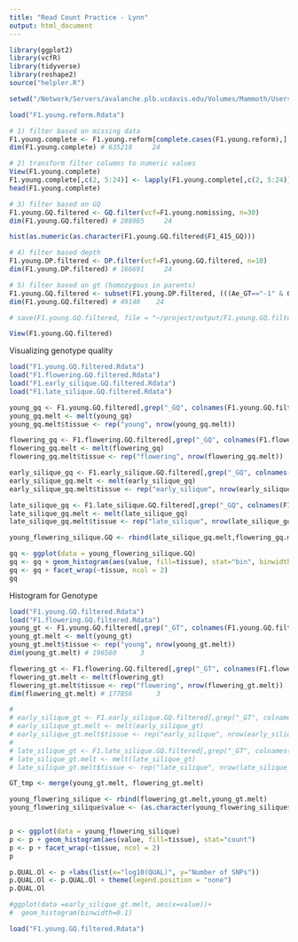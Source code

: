 ```yaml
---
title: "Read Count Practice - Lynn"
output: html_document
---
```


```r
library(ggplot2)
library(vcfR)
library(tidyverse)
library(reshape2)
source("helpler.R")
```


```r
setwd("/Network/Servers/avalanche.plb.ucdavis.edu/Volumes/Mammoth/Users/mizukikadowaki/project/output")

load("F1.young.reform.Rdata")

# 1) filter based on missing data 
F1.young.complete <- F1.young.reform[complete.cases(F1.young.reform),]
dim(F1.young.complete) # 635218     24

# 2) transform filter columns to numeric values 
View(F1.young.complete)
F1.young.complete[,c(2, 5:24)] <- lapply(F1.young.complete[,c(2, 5:24)], function(x) as.numeric(as.character(x))) 
head(F1.young.complete)

# 3) filter based on GQ  
F1.young.GQ.filtered <- GQ.filter(vcf=F1.young.nomissing, n=30)
dim(F1.young.GQ.filtered) # 288085     24  

hist(as.numeric(as.character(F1.young.GQ.filtered$F1_415_GQ)))

# 4) filter based depth 
F1.young.DP.filtered <- DP.filter(vcf=F1.young.GQ.filtered, n=10)
dim(F1.young.DP.filtered) # 166691     24

# 5) filter based on gt (homozygous in parents)
F1.young.GQ.filtered <- subset(F1.young.DP.filtered, (((Ae_GT=="-1" & Ol_GT=="1")) | ((Ae_GT=="1" & Ol_GT=="-1"))))
dim(F1.young.GQ.filtered) # 49140    24

# save(F1.young.GQ.filtered, file = "~/project/output/F1.young.GQ.filtered.Rdata")

View(F1.young.GQ.filtered)
```
Visualizing genotype quality
```r
load("F1.young.GQ.filtered.Rdata")
load("F1.flowering.GQ.filtered.Rdata")
load("F1.early_silique.GQ.filtered.Rdata")
load("F1.late_silique.GQ.filtered.Rdata")

young_gq <- F1.young.GQ.filtered[,grep("_GQ", colnames(F1.young.GQ.filtered), value=T)]
young_gq.melt <- melt(young_gq)
young_gq.melt$tissue <- rep("young", nrow(young_gq.melt))

flowering_gq <- F1.flowering.GQ.filtered[,grep("_GQ", colnames(F1.flowering.GQ.filtered), value=T)]
flowering_gq.melt <- melt(flowering_gq)
flowering_gq.melt$tissue <- rep("flowering", nrow(flowering_gq.melt))

early_silique_gq <- F1.early_silique.GQ.filtered[,grep("_GQ", colnames(F1.early_silique.GQ.filtered), value=T)]
early_silique_gq.melt <- melt(early_silique_gq)
early_silique_gq.melt$tissue <- rep("early_silique", nrow(early_silique_gq.melt))

late_silique_gq <- F1.late_silique.GQ.filtered[,grep("_GQ", colnames(F1.late_silique.GQ.filtered), value=T)]
late_silique_gq.melt <- melt(late_silique_gq)
late_silique_gq.melt$tissue <- rep("late_silique", nrow(late_silique_gq.melt))

young_flowering_silique.GQ <- rbind(late_silique_gq.melt,flowering_gq.melt,young_gq.melt,  early_silique_gq.melt)

gq <- ggplot(data = young_flowering_silique.GQ) 
gq <- gq + geom_histogram(aes(value, fill=tissue), stat="bin", binwidth = 5) 
gq <- gq + facet_wrap(~tissue, ncol = 2) 
gq
```

Histogram for Genotype
```r
load("F1.young.GQ.filtered.Rdata") 
load("F1.flowering.GQ.filtered.Rdata")
young_gt <- F1.young.GQ.filtered[,grep("_GT", colnames(F1.young.GQ.filtered), value=T)]
young_gt.melt <- melt(young_gt)
young_gt.melt$tissue <- rep("young", nrow(young_gt.melt))
dim(young_gt.melt) # 196560      3

flowering_gt <- F1.flowering.GQ.filtered[,grep("_GT", colnames(F1.flowering.GQ.filtered), value=T)]
flowering_gt.melt <- melt(flowering_gt)
flowering_gt.melt$tissue <- rep("flowering", nrow(flowering_gt.melt))
dim(flowering_gt.melt) # 177856      3 

# 
# early_silique_gt <- F1.early_silique.GQ.filtered[,grep("_GT", colnames(F1.early_silique.GQ.filtered), value=T)]
# early_silique_gt.melt <- melt(early_silique_gt)
# early_silique_gt.melt$tissue <- rep("early_silique", nrow(early_silique_gt.melt))
# 
# late_silique_gt <- F1.late_silique.GQ.filtered[,grep("_GT", colnames(F1.late_silique.GQ.filtered), value=T)]
# late_silique_gt.melt <- melt(late_silique_gt)
# late_silique_gt.melt$tissue <- rep("late_silique", nrow(late_silique_gt.melt))

GT_tmp <- merge(young_gt.melt, flowering_gt.melt)

young_flowering_silique <- rbind(flowering_gt.melt,young_gt.melt)
young_flowering_silique$value <- (as.character(young_flowering_silique$value))


p <- ggplot(data = young_flowering_silique) 
p <- p + geom_histogram(aes(value, fill=tissue), stat="count") 
p <- p + facet_wrap(~tissue, ncol = 2) 
p 

p.QUAL.Ol <- p +labs(list(x="log10(QUAL)", y="Number of SNPs"))  
p.QUAL.Ol <- p.QUAL.Ol + theme(legend.position = "none") 
p.QUAL.Ol    

#ggplot(data =early_silique_gt.melt, aes(x=value))+
#  geom_histogram(binwidth=0.1)

```

```r
load("F1.young.GQ.filtered.Rdata")
```


